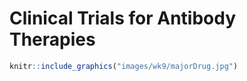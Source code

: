 # Clinical Trials for Antibody Therapies

```r
knitr::include_graphics("images/wk9/majorDrug.jpg")
```



